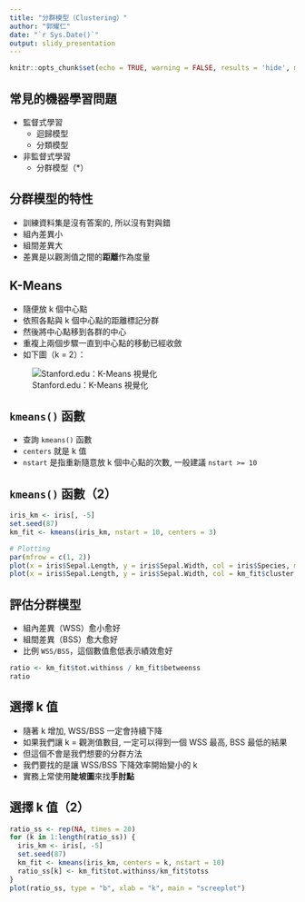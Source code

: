 ```yaml
---
title: "分群模型（Clustering）"
author: "郭耀仁"
date: "`r Sys.Date()`"
output: slidy_presentation
---
```


```r
knitr::opts_chunk$set(echo = TRUE, warning = FALSE, results = 'hide', message = FALSE)
```

## 常見的機器學習問題

- 監督式學習
    - 迴歸模型
    - 分類模型
- 非監督式學習
    - 分群模型（*）

## 分群模型的特性

- 訓練資料集是沒有答案的, 所以沒有對與錯
- 組內差異小
- 組間差異大
- 差異是以觀測值之間的**距離**作為度量

## K-Means

- 隨便放 k 個中心點
- 依照各點與 k 個中心點的距離標記分群
- 然後將中心點移到各群的中心
- 重複上兩個步驟一直到中心點的移動已經收斂
- 如下圖（k = 2）：

![Stanford.edu：K-Means 視覺化](http://stanford.edu/~cpiech/cs221/img/kmeansViz.png)

## `kmeans()` 函數

- 查詢 `kmeans()` 函數
- `centers` 就是 k 值
- `nstart` 是指重新隨意放 k 個中心點的次數, 一般建議 `nstart >= 10`

## `kmeans()` 函數（2）

```r
iris_km <- iris[, -5]
set.seed(87)
km_fit <- kmeans(iris_km, nstart = 10, centers = 3)

# Plotting
par(mfrow = c(1, 2))
plot(x = iris$Sepal.Length, y = iris$Sepal.Width, col = iris$Species, main = "Labeled")
plot(x = iris$Sepal.Length, y = iris$Sepal.Width, col = km_fit$cluster, main = "K-Means", ylab = "")
```

## 評估分群模型

- 組內差異（WSS）愈小愈好
- 組間差異（BSS）愈大愈好
- 比例 `WSS/BSS`，這個數值愈低表示績效愈好

```r
ratio <- km_fit$tot.withinss / km_fit$betweenss
ratio
```

## 選擇 k 值

- 隨著 k 增加, WSS/BSS 一定會持續下降
- 如果我們讓 k = 觀測值數目, 一定可以得到一個 WSS 最高, BSS 最低的結果
- 但這個不會是我們想要的分群方法
- 我們要找的是讓 WSS/BSS 下降效率開始變小的 k
- 實務上常使用**陡坡圖**來找**手肘點**

## 選擇 k 值（2）

```r
ratio_ss <- rep(NA, times = 20)
for (k in 1:length(ratio_ss)) {
  iris_km <- iris[, -5]
  set.seed(87)
  km_fit <- kmeans(iris_km, centers = k, nstart = 10)
  ratio_ss[k] <- km_fit$tot.withinss/km_fit$totss
}
plot(ratio_ss, type = "b", xlab = "k", main = "screeplot")
```